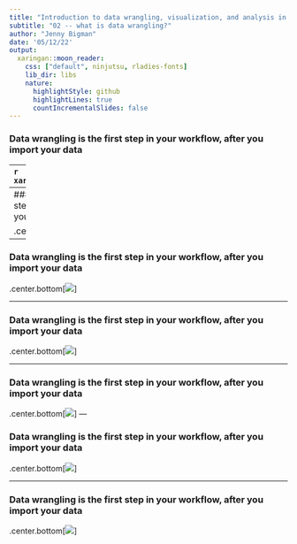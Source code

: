 ```yaml
---
title: "Introduction to data wrangling, visualization, and analysis in Rstudio"
subtitle: "02 -- what is data wrangling?"
author: "Jenny Bigman"
date: '05/12/22'
output:
  xaringan::moon_reader:
    css: ["default", ninjutsu, rladies-fonts]
    lib_dir: libs
    nature:
      highlightStyle: github
      highlightLines: true
      countIncrementalSlides: false
---
```


### Data wrangling is the first step in your workflow, after you import your data

---
```r
xaringanExtra::use_tachyons()
```

### Data wrangling is the first step in your workflow, after you import your data

.center.bottom[![](HWW_Slide1.png)
]

---
### Data wrangling is the first step in your workflow, after you import your data

.center.bottom[![](HWW_Slide2.png)
]

---

### Data wrangling is the first step in your workflow, after you import your data

.center.bottom[![](HWW_Slide3.png)
]

---

### Data wrangling is the first step in your workflow, after you import your data

.center.bottom[![](HWW_Slide4.png)
]

---

### Data wrangling is the first step in your workflow, after you import your data

.center.bottom[![](HWW_Slide5.png)
]
---

### Data wrangling is the first step in your workflow, after you import your data

.center.bottom[![](HWW_Slide6.png)
]

---

### Data wrangling is the first step in your workflow, after you import your data

.center.bottom[![](HWW_Slide7.png)
]
